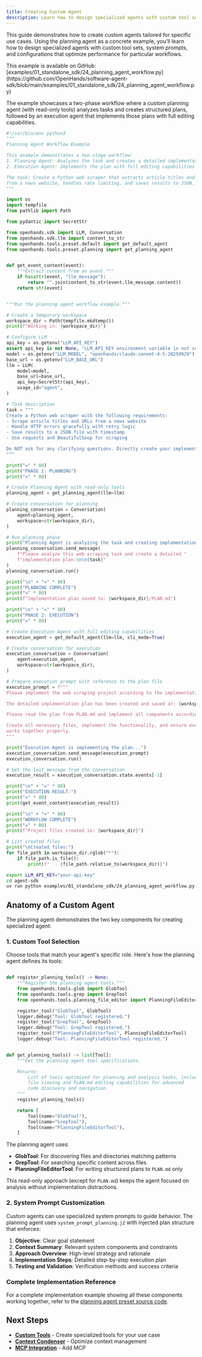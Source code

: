 ```yaml
---
title: Creating Custom Agent
description: Learn how to design specialized agents with custom tool sets
---
```


This guide demonstrates how to create custom agents tailored for specific use cases. Using the planning agent as a concrete example, you'll learn how to design specialized agents with custom tool sets, system prompts, and configurations that optimize performance for particular workflows.

<Note>
This example is available on GitHub: [examples/01_standalone_sdk/24_planning_agent_workflow.py](https://github.com/OpenHands/software-agent-sdk/blob/main/examples/01_standalone_sdk/24_planning_agent_workflow.py)
</Note>


The example showcases a two-phase workflow where a custom planning agent (with read-only tools) analyzes tasks and creates structured plans, followed by an execution agent that implements those plans with full editing capabilities.

```python icon="python" expandable examples/01_standalone_sdk/24_planning_agent_workflow.py
#!/usr/bin/env python3
"""
Planning Agent Workflow Example

This example demonstrates a two-stage workflow:
1. Planning Agent: Analyzes the task and creates a detailed implementation plan
2. Execution Agent: Implements the plan with full editing capabilities

The task: Create a Python web scraper that extracts article titles and URLs
from a news website, handles rate limiting, and saves results to JSON.
"""

import os
import tempfile
from pathlib import Path

from pydantic import SecretStr

from openhands.sdk import LLM, Conversation
from openhands.sdk.llm import content_to_str
from openhands.tools.preset.default import get_default_agent
from openhands.tools.preset.planning import get_planning_agent


def get_event_content(event):
    """Extract content from an event."""
    if hasattr(event, "llm_message"):
        return "".join(content_to_str(event.llm_message.content))
    return str(event)


"""Run the planning agent workflow example."""

# Create a temporary workspace
workspace_dir = Path(tempfile.mkdtemp())
print(f"Working in: {workspace_dir}")

# Configure LLM
api_key = os.getenv("LLM_API_KEY")
assert api_key is not None, "LLM_API_KEY environment variable is not set."
model = os.getenv("LLM_MODEL", "openhands/claude-sonnet-4-5-20250929")
base_url = os.getenv("LLM_BASE_URL")
llm = LLM(
    model=model,
    base_url=base_url,
    api_key=SecretStr(api_key),
    usage_id="agent",
)

# Task description
task = """
Create a Python web scraper with the following requirements:
- Scrape article titles and URLs from a news website
- Handle HTTP errors gracefully with retry logic
- Save results to a JSON file with timestamp
- Use requests and BeautifulSoup for scraping

Do NOT ask for any clarifying questions. Directly create your implementation plan.
"""

print("=" * 80)
print("PHASE 1: PLANNING")
print("=" * 80)

# Create Planning Agent with read-only tools
planning_agent = get_planning_agent(llm=llm)

# Create conversation for planning
planning_conversation = Conversation(
    agent=planning_agent,
    workspace=str(workspace_dir),
)

# Run planning phase
print("Planning Agent is analyzing the task and creating implementation plan...")
planning_conversation.send_message(
    f"Please analyze this web scraping task and create a detailed "
    f"implementation plan:\n\n{task}"
)
planning_conversation.run()

print("\n" + "=" * 80)
print("PLANNING COMPLETE")
print("=" * 80)
print(f"Implementation plan saved to: {workspace_dir}/PLAN.md")

print("\n" + "=" * 80)
print("PHASE 2: EXECUTION")
print("=" * 80)

# Create Execution Agent with full editing capabilities
execution_agent = get_default_agent(llm=llm, cli_mode=True)

# Create conversation for execution
execution_conversation = Conversation(
    agent=execution_agent,
    workspace=str(workspace_dir),
)

# Prepare execution prompt with reference to the plan file
execution_prompt = f"""
Please implement the web scraping project according to the implementation plan.

The detailed implementation plan has been created and saved at: {workspace_dir}/PLAN.md

Please read the plan from PLAN.md and implement all components according to it.

Create all necessary files, implement the functionality, and ensure everything
works together properly.
"""

print("Execution Agent is implementing the plan...")
execution_conversation.send_message(execution_prompt)
execution_conversation.run()

# Get the last message from the conversation
execution_result = execution_conversation.state.events[-1]

print("\n" + "=" * 80)
print("EXECUTION RESULT:")
print("=" * 80)
print(get_event_content(execution_result))

print("\n" + "=" * 80)
print("WORKFLOW COMPLETE")
print("=" * 80)
print(f"Project files created in: {workspace_dir}")

# List created files
print("\nCreated files:")
for file_path in workspace_dir.rglob("*"):
    if file_path.is_file():
        print(f"  - {file_path.relative_to(workspace_dir)}")
```

```bash Running the Example
export LLM_API_KEY="your-api-key"
cd agent-sdk
uv run python examples/01_standalone_sdk/24_planning_agent_workflow.py
```

## Anatomy of a Custom Agent

The planning agent demonstrates the two key components for creating specialized agent:

### 1. Custom Tool Selection

Choose tools that match your agent's specific role. Here's how the planning agent defines its tools:

```python

def register_planning_tools() -> None:
    """Register the planning agent tools."""
    from openhands.tools.glob import GlobTool
    from openhands.tools.grep import GrepTool
    from openhands.tools.planning_file_editor import PlanningFileEditorTool

    register_tool("GlobTool", GlobTool)
    logger.debug("Tool: GlobTool registered.")
    register_tool("GrepTool", GrepTool)
    logger.debug("Tool: GrepTool registered.")
    register_tool("PlanningFileEditorTool", PlanningFileEditorTool)
    logger.debug("Tool: PlanningFileEditorTool registered.")


def get_planning_tools() -> list[Tool]:
    """Get the planning agent tool specifications.

    Returns:
        List of tools optimized for planning and analysis tasks, including
        file viewing and PLAN.md editing capabilities for advanced
        code discovery and navigation.
    """
    register_planning_tools()

    return [
        Tool(name="GlobTool"),
        Tool(name="GrepTool"),
        Tool(name="PlanningFileEditorTool"),
    ]
```

The planning agent uses:
- **GlobTool**: For discovering files and directories matching patterns
- **GrepTool**: For searching specific content across files  
- **PlanningFileEditorTool**: For writing structured plans to `PLAN.md` only

This read-only approach (except for `PLAN.md`) keeps the agent focused on analysis without implementation distractions.

### 2. System Prompt Customization

Custom agents can use specialized system prompts to guide behavior. The planning agent uses `system_prompt_planning.j2` with injected plan structure that enforces:
1. **Objective**: Clear goal statement
2. **Context Summary**: Relevant system components and constraints
3. **Approach Overview**: High-level strategy and rationale
4. **Implementation Steps**: Detailed step-by-step execution plan
5. **Testing and Validation**: Verification methods and success criteria

### Complete Implementation Reference

For a complete implementation example showing all these components working together, refer to the [planning agent preset source code](https://github.com/OpenHands/software-agent-sdk/blob/main/openhands-tools/openhands/tools/preset/planning.py).

## Next Steps

- **[Custom Tools](/sdk/guides/custom-tools)** - Create specialized tools for your use case
- **[Context Condenser](/sdk/guides/context-condenser)** - Optimize context management
- **[MCP Integration](/sdk/guides/mcp)** - Add MCP
